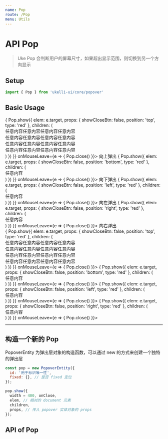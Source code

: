 ```yaml
---
name: Pop
route: /Pop
menu: Utils
---
```



# API Pop

> Uke Pop 会判断用户的屏幕尺寸，如果超出显示范围，则切换到另一个方向显示

## Setup

```js
import { Pop } from 'ukelli-ui/core/popover'
```

## Basic Usage

<Playground>
  <div style={{overflowX: 'auto', position: 'relative', width: '100%'}}>
    <div className="layout j-c-b" style={{width: '110%'}}>
      <span className="mr10 p10 flex bg_default" onMouseEnter={e => {
        Pop.show({
          elem: e.target,
          props: {
            showCloseBtn: false,
            position: 'top',
            type: 'red'
          },
          children: (
            <div className="p10">
              任意内容任意内容任意内容任意内容<br />
              任意内容任意内容任意内容任意内容<br />
              任意内容任意内容任意内容任意内容<br />
              任意内容任意内容任意内容任意内容<br />
            </div>
          )
        })
      }} onMouseLeave={e => {
        Pop.close()
      }}>
        向上弹出
      </span>
      <span className="mr10 p10 flex bg_default" onMouseEnter={e => {
        Pop.show({
          elem: e.target,
          props: {
            showCloseBtn: false,
            position: 'bottom',
            type: 'red'
          },
          children: (
            <div className="p10">任意内容</div>
          )
        })
      }} onMouseLeave={e => {
        Pop.close()
      }}>
        向下弹出
      </span>
      <span className="mr10 p10 flex bg_default" onMouseEnter={e => {
        Pop.show({
          elem: e.target,
          props: {
            showCloseBtn: false,
            position: 'left',
            type: 'red'
          },
          children: (
            <div className="p10">任意内容</div>
          )
        })
      }} onMouseLeave={e => {
        Pop.close()
      }}>
        向左弹出
      </span>
      <span className="mr10 p10 flex bg_default" onMouseEnter={e => {
        Pop.show({
          elem: e.target,
          props: {
            showCloseBtn: false,
            position: 'right',
            type: 'red'
          },
          children: (
            <div className="p10">任意内容</div>
          )
        })
      }} onMouseLeave={e => {
        Pop.close()
      }}>
        向右弹出
      </span>
    </div>
  </div>
</Playground>

<Playground>
  <div className="p20 bg_default">
    <span className="mr10" onMouseEnter={e => {
      Pop.show({
        elem: e.target,
        props: {
          showCloseBtn: false,
          position: 'top',
          type: 'red'
        },
        children: (
          <div className="p10">
            任意内容任意内容任意内容任意内容<br />
            任意内容任意内容任意内容任意内容<br />
            任意内容任意内容任意内容任意内容<br />
            任意内容任意内容任意内容任意内容<br />
          </div>
        )
      })
    }} onMouseLeave={e => {
      Pop.close()
    }}>
      <Icon style={{fontSize: 30}} n="blind" />
    </span>
    <span className="mr10 bg_default" onMouseEnter={e => {
      Pop.show({
        elem: e.target,
        props: {
          showCloseBtn: false,
          position: 'bottom',
          type: 'red'
        },
        children: (
          <div className="p10">任意内容</div>
        )
      })
    }} onMouseLeave={e => {
      Pop.close()
    }}>
      <Icon style={{fontSize: 30}} n="baby" />
    </span>
    <span className="mr10 bg_default" onMouseEnter={e => {
      Pop.show({
        elem: e.target,
        props: {
          showCloseBtn: false,
          position: 'left',
          type: 'red'
        },
        children: (
          <div className="p10">任意内容</div>
        )
      })
    }} onMouseLeave={e => {
      Pop.close()
    }}>
      <Icon style={{fontSize: 30}} n="bible" />
    </span>
    <span className="mr10 bg_default" onMouseEnter={e => {
      Pop.show({
        elem: e.target,
        props: {
          showCloseBtn: false,
          position: 'right',
          type: 'red'
        },
        children: (
          <div className="p10">任意内容</div>
        )
      })
    }} onMouseLeave={e => {
      Pop.close()
    }}>
      <Icon style={{fontSize: 30}} n="bicycle" />
    </span>
  </div>
</Playground>

-------

## 构造一个新的 Pop

PopoverEntity 为弹出层对象的构造函数，可以通过 new 的方式来创建一个独特的弹出层

```js static
const pop = new PopoverEntity({
  id: '用于标识唯一性',
  fixed: {}, // 是否 fixed 定位
});

pop.show({
  width = 400, onClose,
  elem, // 相对的 document 元素
  children,
  props, // 传入 popover 实体对象的 props
});
```

## API of Pop

<Props of={Popover} />
